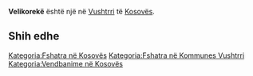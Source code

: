 {{Fshat në 
 | Emri                = Velikorekë
 | EmriAlt                = 
 | NAME_SHORT_FORM=      
 | NAME_GENERIC=      
 | NAME_SORT_NAME_RO=      VELIKOREKE
 | FULL_NAME_RO = Velikorekë
 | FULL_NAME_ND_RO=Velikoreke
 | SORT_NAME_RG=VELIKOREKE
 | FULL_NAME_RG=Velikorekë
 | FULL_NAME_ND_RG=Velikoreke
 | SRP_NAME_SHORT_FORM=      
 | SRP_NAME_GENERIC=      
 | SRP_NAME_SORT_NAME_RO=      
 | SRP_FULL_NAME_RO = 
 | SRP_FULL_NAME_ND_RO=
 | SRP_SORT_NAME_RG=
 | SRP_FULL_NAME_RG=
 | SRP_FULL_NAME_ND_RG=
 | Emri (Rasa dhanore) = 
 | Figura              = 
 | Shteti              = Kosovo
 | Komuna              = Vushtrri
 | Kodi postar         = 
 | Sipërfaqja          = 

 | Popullsia           = 

 | Regj. i popullsisë  = 
 | Dend. e popullsisë  = 
 | Faqja zyrtare       = 
 <!--- Koordinatat ----> 
 | Gjerësia            = 42.756551
 | Gjatësia            = 21.025931
 | Lartësia            = 
}}
'''Velikorekë''' është një [[]] në [[Vushtrri]] të [[Kosovës]].

<!-- == Gjeografia == -->
<!-- == Historia == -->
<!-- == Demografia == -->
== Shih edhe ==
{{Komuna Vushtrri}}
{{Kosovo-Administrata-Cung}}

[[Kategoria:Fshatra në Kosovës]]
[[Kategoria:Fshatra në Kommunes Vushtrri]]
[[Kategoria:Vendbanime në Kosovës]]